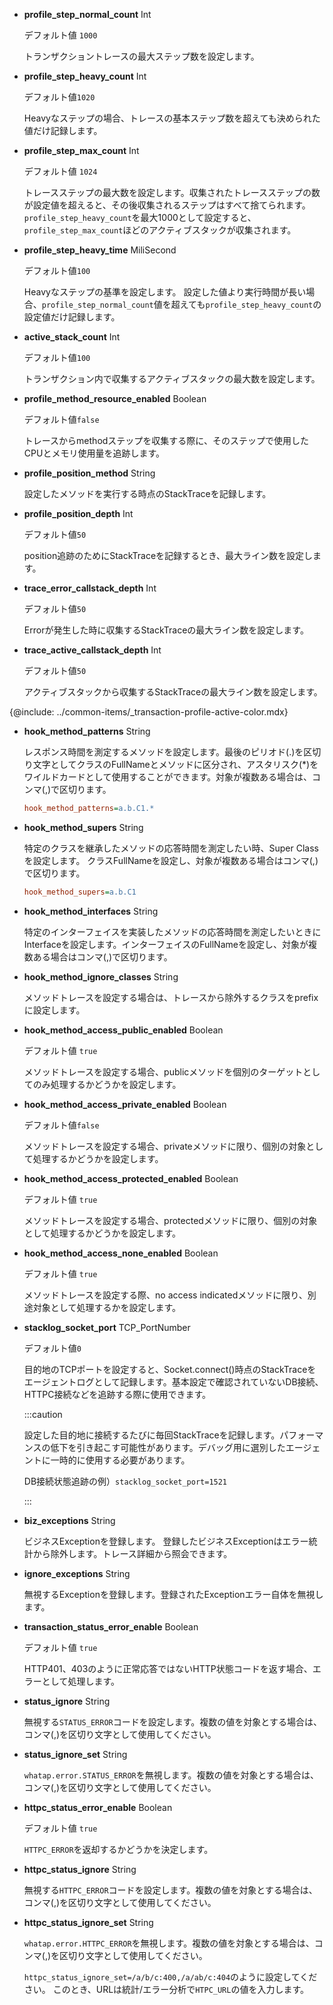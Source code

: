 -   **profile_step_normal_count** <span class='type'>Int</span>

    デフォルト値 `1000`

    トランザクショントレースの最大ステップ数を設定します。

-   **profile_step_heavy_count** <span class='type'>Int</span>

    デフォルト値`1020`

    Heavyなステップの場合、トレースの基本ステップ数を超えても決められた値だけ記録します。

-   **profile_step_max_count** <span class='type'>Int</span>

    デフォルト値 `1024`

    トレースステップの最大数を設定します。収集されたトレースステップの数が設定値を超えると、その後収集されるステップはすべて捨てられます。`profile_step_heavy_count`を最大1000として設定すると、`profile_step_max_count`ほどのアクティブスタックが収集されます。

-   **profile_step_heavy_time** <span class='type'>MiliSecond</span>

    デフォルト値`100`

    Heavyなステップの基準を設定します。 設定した値より実行時間が長い場合、`profile_step_normal_count`値を超えても`profile_step_heavy_count`の設定値だけ記録します。

-   **active_stack_count** <span class='type'>Int</span>

    デフォルト値`100`

    トランザクション内で収集するアクティブスタックの最大数を設定します。

-   **profile_method_resource_enabled** <span class='type'>Boolean</span>

    デフォルト値`false`

    トレースからmethodステップを収集する際に、そのステップで使用したCPUとメモリ使用量を追跡します。

-   **profile_position_method** <span class='type'>String</span>

    設定したメソッドを実行する時点のStackTraceを記録します。

-   **profile_position_depth** <span class='type'>Int</span>

    デフォルト値`50`

    position追跡のためにStackTraceを記録するとき、最大ライン数を設定します。

-   **trace_error_callstack_depth** <span class='type'>Int</span>

    デフォルト値`50`

    Errorが発生した時に収集するStackTraceの最大ライン数を設定します。

-   **trace_active_callstack_depth** <span class='type'>Int</span>

    デフォルト値`50`

    アクティブスタックから収集するStackTraceの最大ライン数を設定します。

{@include: ../common-items/_transaction-profile-active-color.mdx}

-   **hook_method_patterns** <span class='type'>String</span>

    レスポンス時間を測定するメソッドを設定します。最後のピリオド(.)を区切り文字としてクラスのFullNameとメソッドに区分され、アスタリスク(\*)をワイルドカードとして使用することができます。対象が複数ある場合は、コンマ(,)で区切ります。

    ```ini title='whatap.conf'
    hook_method_patterns=a.b.C1.*
    ```

-   **hook_method_supers** <span class='type'>String</span>

     特定のクラスを継承したメソッドの応答時間を測定したい時、Super Classを設定します。 クラスFullNameを設定し、対象が複数ある場合はコンマ(,)で区切ります。

    ```ini title='whatap.conf'
    hook_method_supers=a.b.C1
    ```

-   **hook_method_interfaces** <span class='type'>String</span>

    特定のインターフェイスを実装したメソッドの応答時間を測定したいときにInterfaceを設定します。インターフェイスのFullNameを設定し、対象が複数ある場合はコンマ(,)で区切ります。

-   **hook_method_ignore_classes** <span class='type'>String</span>

    メソッドトレースを設定する場合は、トレースから除外するクラスをprefixに設定します。

-   **hook_method_access_public_enabled** <span class='type'>Boolean</span>

    デフォルト値 `true`

    メソッドトレースを設定する場合、publicメソッドを個別のターゲットとしてのみ処理するかどうかを設定します。

-   **hook_method_access_private_enabled** <span class='type'>Boolean</span>

    デフォルト値`false`

    メソッドトレースを設定する場合、privateメソッドに限り、個別の対象として処理するかどうかを設定します。

-   **hook_method_access_protected_enabled** <span class='type'>Boolean</span>

    デフォルト値 `true`

    メソッドトレースを設定する場合、protectedメソッドに限り、個別の対象として処理するかどうかを設定します。

-   **hook_method_access_none_enabled** <span class='type'>Boolean</span>

    デフォルト値 `true`

    メソッドトレースを設定する際、no access indicatedメソッドに限り、別途対象として処理するかを設定します。

-   **stacklog_socket_port** <span class='type'>TCP_PortNumber</span>

    デフォルト値`0`

    目的地のTCPポートを設定すると、Socket.connect()時点のStackTraceをエージェントログとして記録します。基本設定で確認されていないDB接続、HTTPC接続などを追跡する際に使用できます。

    :::caution

    設定した目的地に接続するたびに毎回StackTraceを記録します。パフォーマンスの低下を引き起こす可能性があります。デバッグ用に選別したエージェントに一時的に使用する必要があります。

    DB接続状態追跡の例）`stacklog_socket_port=1521`

    :::

-   **biz_exceptions** <span class='type'>String</span>

    ビジネスExceptionを登録します。 登録したビジネスExceptionはエラー統計から除外します。トレース詳細から照会できます。

-   **ignore_exceptions** <span class='type'>String</span>

    無視するExceptionを登録します。登録されたExceptionエラー自体を無視します。

-   **transaction_status_error_enable** <span class='type'>Boolean</span>

    デフォルト値 `true`

    HTTP401、403のように正常応答ではないHTTP状態コードを返す場合、エラーとして処理します。

-   **status_ignore** <span class='type'>String</span>

    無視する`STATUS_ERROR`コードを設定します。複数の値を対象とする場合は、コンマ(,)を区切り文字として使用してください。

-   **status_ignore_set** <span class='type'>String</span>

    `whatap.error.STATUS_ERROR`を無視します。複数の値を対象とする場合は、コンマ(,)を区切り文字として使用してください。

-   **httpc_status_error_enable** <span class='type'>Boolean</span>

    デフォルト値 `true`

    `HTTPC_ERROR`を返却するかどうかを決定します。

-   **httpc_status_ignore** <span class='type'>String</span>

    無視する`HTTPC_ERROR`コードを設定します。複数の値を対象とする場合は、コンマ(,)を区切り文字として使用してください。

-   **httpc_status_ignore_set** <span class='type'>String</span>

    `whatap.error.HTTPC_ERROR`を無視します。複数の値を対象とする場合は、コンマ(,)を区切り文字として使用してください。

    `httpc_status_ignore_set=/a/b/c:400,/a/ab/c:404`のように設定してください。 このとき、URLは統計/エラー分析で`HTPC_URL`の値を入力します。
